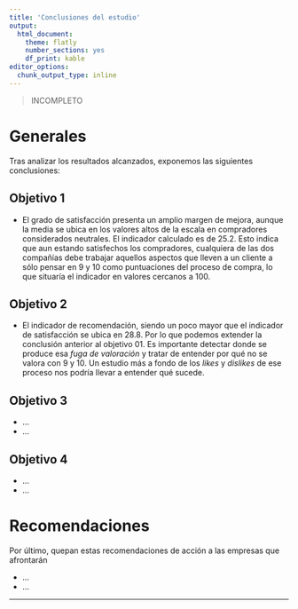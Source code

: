 ```yaml
---
title: 'Conclusiones del estudio'
output: 
  html_document: 
    theme: flatly
    number_sections: yes
    df_print: kable
editor_options: 
  chunk_output_type: inline
---
```


> INCOMPLETO

# Generales

Tras analizar los resultados alcanzados, exponemos las siguientes conclusiones:

## Objetivo 1

- El grado de satisfacción presenta un amplio margen de mejora, aunque la media se ubica en los valores altos de la escala en compradores considerados neutrales. El indicador calculado es de 25.2. Esto indica que aun estando satisfechos los compradores, cualquiera de las dos compañías debe trabajar aquellos aspectos que lleven a un cliente a sólo pensar en 9 y 10 como puntuaciones del proceso de compra, lo que situaría el indicador en valores cercanos a 100.

## Objetivo 2

- El indicador de recomendación, siendo un poco mayor que el indicador de satisfacción se ubica en 28.8. Por lo que podemos extender la conclusión anterior al objetivo 01. Es importante detectar donde se produce esa _fuga de valoración_ y tratar de entender por qué no se valora con 9 y 10. Un estudio más a fondo de los _likes_ y _dislikes_ de ese proceso nos podría llevar a entender qué sucede.

## Objetivo 3

-   ...
-   ...

## Objetivo 4

-   ...
-   ...

# Recomendaciones

Por último, quepan estas recomendaciones de acción a las empresas que afrontarán

-   ...
-   ...

------------------------------------------------------------------------------------------------------------------------------------------------------
